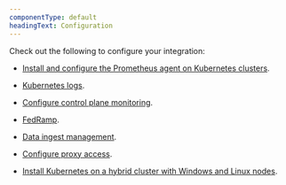 ```yaml
---
componentType: default
headingText: Configuration
---
```


Check out the following to configure your integration:

* [Install and configure the Prometheus agent on Kubernetes clusters](/docs/infrastructure/prometheus-integrations/install-configure-prometheus-agent/install-prometheus-agent/).

* [Kubernetes logs](/docs/kubernetes-pixie/kubernetes-integration/advanced-configuration/get-logs-version/).

* [Configure control plane monitoring](/docs/kubernetes-pixie/kubernetes-integration/advanced-configuration/configure-control-plane-monitoring/).

* [FedRamp](/docs/security/security-privacy/compliance/certificates-standards-regulations/fedramp-moderate/).

* [Data ingest management](/docs/kubernetes-pixie/kubernetes-integration/installation/reduce-ingest/).

* [Configure proxy access](/docs/synthetics/new-relic-synthetics/private-locations/install-configure-private-minions).

* [Install Kubernetes on a hybrid cluster with Windows and Linux nodes](/docs/kubernetes-pixie/kubernetes-integration/advanced-configuration/windows-linux-hybrid-cluster/).

